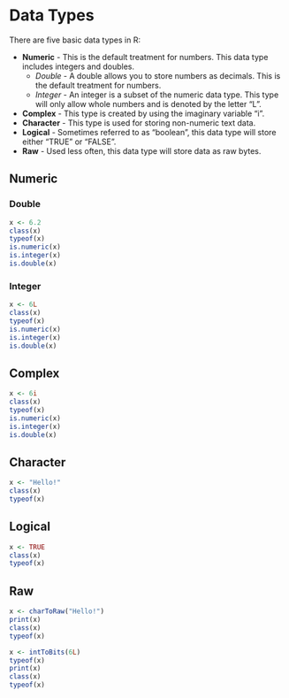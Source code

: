 # Data Types
There are five basic data types in R:

- **Numeric** - This is the default treatment for numbers. This data type includes integers and doubles.
    - *Double* - A double allows you to store numbers as decimals. This is the default treatment for numbers.
    - *Integer* - An integer is a subset of the numeric data type. This type will only allow whole numbers and is denoted by the letter "L".
- **Complex** - This type is created by using the imaginary variable "i".
- **Character** - This type is used for storing non-numeric text data.
- **Logical** - Sometimes referred to as "boolean", this data type will store either "TRUE" or "FALSE".
- **Raw** - Used less often, this data type will store data as raw bytes.

## Numeric
### Double
```r
x <- 6.2
class(x)
typeof(x)
is.numeric(x)
is.integer(x)
is.double(x)
```
### Integer
```r
x <- 6L
class(x)
typeof(x)
is.numeric(x)
is.integer(x)
is.double(x)
```
## Complex
```r
x <- 6i
class(x)
typeof(x)
is.numeric(x)
is.integer(x)
is.double(x)
```
## Character
```r
x <- "Hello!"
class(x)
typeof(x)
```
## Logical
```r
x <- TRUE
class(x)
typeof(x)
```

## Raw
```r
x <- charToRaw("Hello!")
print(x)
class(x)
typeof(x)

x <- intToBits(6L)
typeof(x)
print(x)
class(x)
typeof(x)
```